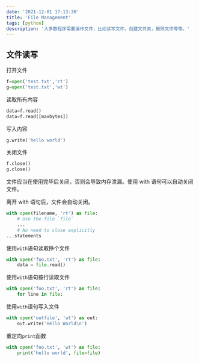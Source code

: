 ```yaml
---
date: '2021-12-01 17:13:30'
title: 'File Management'
tags: [python]
description: '大多数程序需要操作文件，比如读写文件，创建文件夹，删除文件等等。'
---
```


## 文件读写

打开文件

```python
f=open('test.txt','rt')
g=open('test.txt','wt')
```

读取所有内容

```python
data=f.read()
data=f.read([maxbytes])
```

写入内容

```python
g.write('hello world')
```

关闭文件

```python
f.close()
g.close()
```

文件应当在使用完毕后关闭，否则会导致内存泄漏。使用 with 语句可以自动关闭文件。

离开 with 语句后，文件会自动关闭。

```python
with open(filename, 'rt') as file:
    # Use the file `file`
    ...
    # No need to close explicitly
...statements
```

使用`with`语句读取挣个文件

```python
with open('foo.txt', 'rt') as file:
    data = file.read()
```

使用`with`语句按行读取文件

```python
with open('foo.txt', 'rt') as file:
    for line in file:
```

使用`with`语句写入文件

```python
with open('outfile', 'wt') as out:
    out.write('Hello World\n')
```

重定向`print`函数

```python
with open('foo.txt', 'wt') as file:
    print('hello world', file=file)
```
